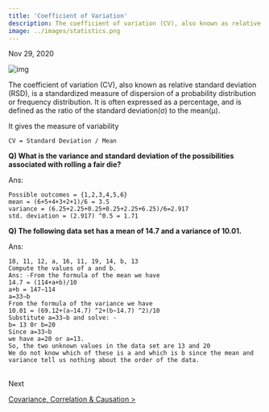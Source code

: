 ```yaml
---
title: 'Coefficient of Variation'
description: The coefficient of variation (CV), also known as relative standard deviation (RSD)
image: ../images/statistics.png
---
```


Nov 29, 2020

![img](https://i.imgur.com/HLCkRCx.png)


The coefficient of variation (CV), also known as relative standard deviation (RSD), is a standardized measure of dispersion of a probability
distribution or frequency distribution. It is often expressed as a percentage, and is defined as the ratio of the standard deviation(σ) to
the mean(μ). 

It gives the measure of variability

```
CV = Standard Deviation / Mean 
```


**Q) What is the variance and standard deviation of the possibilities associated with rolling a fair die?**

Ans:
```
Possible outcomes = {1,2,3,4,5,6}
mean = (6+5+4+3+2+1)/6 = 3.5
variance = (6.25+2.25+0.25+0.25+2.25+6.25)/6=2.917
std. deviation = (2.917) ^0.5 = 1.71
```

**Q) The following data set has a mean of 14.7 and a variance of 10.01.**

Ans:
```
18, 11, 12, a, 16, 11, 19, 14, b, 13
Compute the values of a and b.
Ans: -From the formula of the mean we have
14.7 = (114+a+b)/10
a+b = 147−114
a=33−b
From the formula of the variance we have
10.01 = (69.12+(a−14.7) ^2+(b−14.7) ^2)/10
Substitute a=33−b and solve: -
b= 13 0r b=20
Since a=33−b
we have a=20 or a=13. 
So, the two unknown values in the data set are 13 and 20
We do not know which of these is a and which is b since the mean and variance tell us nothing about the order of the data.
```
<br />
Next

[Covariance, Correlation & Causation >](/notes/stats/covariance-correlation-causation/)